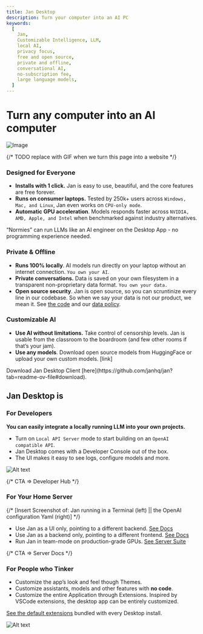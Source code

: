 ```yaml
---
title: Jan Desktop
description: Turn your computer into an AI PC
keywords:
  [
    Jan,
    Customizable Intelligence, LLM,
    local AI,
    privacy focus,
    free and open source,
    private and offline,
    conversational AI,
    no-subscription fee,
    large language models,
  ]
---
```



# Turn any computer into an AI computer

![Image](./_assets/image.png)

{/* TODO replace with GIF when we turn this page into a website */}

### Designed for Everyone

- **Installs with 1 click.** Jan is easy to use, beautiful, and the core features are free forever.
- **Runs on consumer laptops.** Tested by 250k+ users across `Windows, Mac, and Linux`, Jan even works on `CPU-only mode`.
- **Automatic GPU acceleration**. Models responds faster across `NVIDIA, AMD, Apple, and Intel` when benchmarked against industry alternatives.

<Callout>
  “Normies” can run LLMs like an AI engineer on the Desktop App - no programming experience needed.
</Callout>

### Private & Offline

- **Runs 100% locally**. AI models run directly on your laptop without an internet connection. `You own your AI`.
- **Private conversations.** Data is saved on your own filesystem in a transparent non-proprietary data format. `You own your data.`
- **Open source security**. Jan is open source, so you can scruntinize every line in our codebase. So when we say your data is not our product, we mean it. See [the code](https://github.com/janhq/jan) and our [data policy](/how-we-work/analytics).

### Customizable AI

- **Use AI without limitations.** Take control of censorship levels. Jan is usable from the classroom to the boardroom (and few other rooms if that’s your jam).
- **Use any models**. Download open source models from HuggingFace or upload your own custom models. [link]

<Callout>
  Download Jan Desktop Client [here](https://github.com/janhq/jan?tab=readme-ov-file#download).
</Callout>

## Jan Desktop is

### For Developers

**You can easily integrate a locally running LLM into your own projects.**

- Turn on `Local API Server` mode to start building on an `OpenAI compatible API`.
- Jan Desktop comes with a Developer Console out of the box.
- The UI makes it easy to see logs, configure models and more.

![Alt text](./_assets/image-1.png)

{/* CTA ⇒ Developer Hub */}

### For Your Home Server

{/* [Insert Screenshot of: Jan running in a Terminal (left) || the OpenAI configuration Yaml (right)] */}

- Use Jan as a UI only, pointing to a different backend. [See Docs](/guides/using-models/integrate-with-remote-server)
- Use Jan as a backend only, pointing to a different frontend. [See Docs](/guides/using-models/integrate-with-remote-server)
- Run Jan in team-mode on production-grade GPUs. [See Server Suite](/server-suite)

{/* CTA ⇒ Server Docs */}

### For People who Tinker

- Customize the app’s look and feel though Themes.
- Customize assistants, models and other features with **no code**.
- Customize the entire Application through Extensions. Inspired by VSCode extensions, the desktop app can be entirely customized.

[See the default extensions](https://github.com/janhq/jan/tree/main/extensions) bundled with every Desktop install.

![Alt text](./_assets/image-4.png)